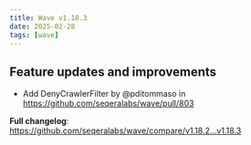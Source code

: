```yaml
---
title: Wave v1.18.3
date: 2025-02-28
tags: [wave]
---
```


## Feature updates and improvements

* Add DenyCrawlerFilter by @pditommaso in https://github.com/seqeralabs/wave/pull/803


**Full changelog**: https://github.com/seqeralabs/wave/compare/v1.18.2...v1.18.3
